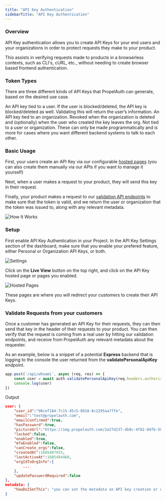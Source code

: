 ```yaml
---
title: "API Key Authentication"
sidebarTitle: "API Key Authentication"
---
```


### Overview

API Key authentication allows you to create API Keys for your end users and your organizations in order to protect requests they make to your product.

This assists in verifying requests made to products in a browserless contexts, such as CLI's, cURL, etc., without needing to create 
browser based frontend authentication.

### Token Types

There are three different kinds of API Keys that PropelAuth can generate, based on the desired use case.

<Tabs>
	<Tab title="Personal">
		An API key tied to a user. If the user is blocked/deleted, the API key is blocked/deleted as well. Validating this will return the user’s information.
	</Tab>
	<Tab title="Organization">
		An API key tied to an organization. Revoked when the organization is deleted and (optionally) when the user who created the key leaves the org.
	</Tab>
	<Tab title="Generic">
		Not tied to a user or organization. These can only be made programmatically and is more for cases where you want different backend systems to talk to each other.
	</Tab>
</Tabs>

### Basic Usage

First, your users create an API Key via our configurable [hosted pages](/overview/hosted-pages) (you can also create them manually via our APIs if you want to manage it yourself)

Next, when a user makes a request to your product, they will send this key in their request.

Finally, your product makes a request to our [validation API endpoints](/reference/backend-apis/node#validate-personal-api-key) to make sure 
that the token is valid, and we return the user or organization that the token was issued to, along with any relevant metadata.

![How It Works](/images/api-key-auth.png)

### Setup 

First enable API Key Authentication in your Project. In the API Key Settings section of the dashboard, make
 sure that you enable your prefered feature, either Personal or Organization API Keys, or both.

![Settings](/images/api-key-auth-settings.png)

Click on the **Live View** button on the top right, and click on the API Key hosted page or pages you enabled.

![Hosted Pages](/images/api-key-auth-hosted-page.png)

These pages are where you will redirect your customers to create their API Keys. 

### Validate Requests from your customers

Once a customer has generated an API Key for their requests, they can then send that key in the header of their requests to your product. You 
can then verify that the request is coming from a real user by hitting our validation endpoints, and receive from PropelAuth any relevant metadata about 
the requester.

As an example, below is a snippet of a potential **Express** backend that is logging to the console the user returned from the **validatePersonalApiKey** endpoint.

```js
app.post('/api/whoami', async (req, res) => {
    const user = await auth.validatePersonalApiKey(req.headers.authorization)
    console.log(user)
})
```

Output

```JSON
user: {
	"user_id":"98cef184-7c15-45c5-8918-8c2295aa7ffe",
	"email":"test@propelauth.com",
	"emailConfirmed":true,
	"hasPassword":true,
	"pictureUrl":"https://img.propelauth.com/2a27d237-db8c-4f82-84fb-5824dfaedc87.png",
	"locked":false,
	"enabled":true,
	"mfaEnabled":false,
	"canCreate_orgs":false,
	"createdAt":1685487933,
	"lastActiveAt":1685494460,
	"orgIdToOrgInfo":{
		...
	},
	"updatePasswordRequired":false
},
metadata: {
	"howDoISetThis": "you can set the metadata on API key creation or update"
}
```